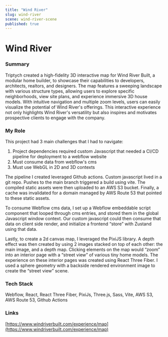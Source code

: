 ```yaml
---
title: "Wind River"
slug: wind-river
scene: wind-river-scene
published: true
---
```


<div className="relative size-full pt-header">
<div className="flex flex-col size-full justify-center">
<Container className="prose prose-white">

# Wind River

### Summary

Triptych created a high-fidelity 3D interactive map for Wind River Built, a modular home builder, to showcase their capabilities to developers, architects, realtors, and designers. The map features a sweeping landscape with various structure types, allowing users to explore specific neighborhoods, view site plans, and experience immersive 3D house models. With intuitive navigation and multiple zoom levels, users can easily visualize the potential of Wind River's offerings. This interactive experience not only highlights Wind River's versatility but also inspires and motivates prospective clients to engage with the company.

### My Role

This project had 3 main challenges that I had to navigate:

1. Project dependencies required custom Javascript that needed a CI/CD pipeline for deployment to a webflow website
2. Must consume data from webflow's cms
3. Must use WebGL in 2D and 3D contexts

The pipeline I created leveraged Github actions. Custom javascript lived in a git repo. Pushes to the main branch triggered a build using vite. The compiled static assets were then uploaded to an AWS S3 bucket. Finally, a cache was invalidated for a domain managed by AWS Route 53 that pointed to these static assets.

To consume Webflow cms data, I set up a Webflow embeddable script component that looped through cms entries, and stored them in the global Javascript window context. Our custom javascript could then consume that data on client side render, and initialize a frontend “store” with Zustand using that data.

Lastly, to create a 2d canvas map, I leveraged the PixiJS library. A depth effect was then created by using 2 images stacked on top of each other: the main image, and a depth map. Clicking elements on the map would “zoom” into an interior page with a “street view” of various tiny home models. The experience on these interior pages was created using React Three Fiber. I used a sphere geometry with a backside rendered environment image to create the “street view” scene.

### Tech Stack

Webflow, React, React Three Fiber, PixiJs, Three.js, Sass, Vite, AWS S3, AWS Route 53, Github Actions

### Links

[https://www.windriverbuilt.com/experience/map](https://www.windriverbuilt.com/experience/map)

</Container>
</div>
</div>
